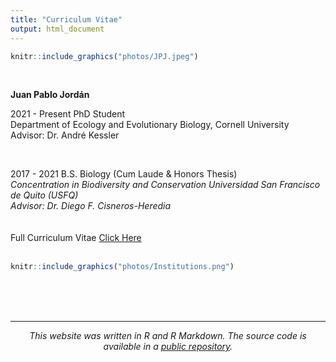 ```yaml
---
title: "Curriculum Vitae"
output: html_document
---
```


```r
knitr::include_graphics("photos/JPJ.jpeg") 
``` 

<br>

**Juan Pablo Jordán**
      
2021 - Present PhD Student
<br> 
Department of Ecology and Evolutionary Biology, Cornell University
<br>
Advisor: Dr. André Kessler

<br>

2017 - 2021 B.S. Biology (Cum Laude & Honors Thesis)
<br>
*Concentration in Biodiversity and Conservation
Universidad San Francisco de Quito (USFQ) 
<br>
Advisor: Dr. Diego F. Cisneros-Heredia  
<br>
<br>
*Full Curriculum Vitae [Click Here](https://github.com/jpj73/jpj73.github.io)
<br>
<br>

```r
knitr::include_graphics("photos/Institutions.png") 
``` 

<br>
<br>
<br>

***

<center> _This website was written in R and R Markdown. The source code is available in a [public repository](https://github.com/jpj73/personal_website)._ </center>